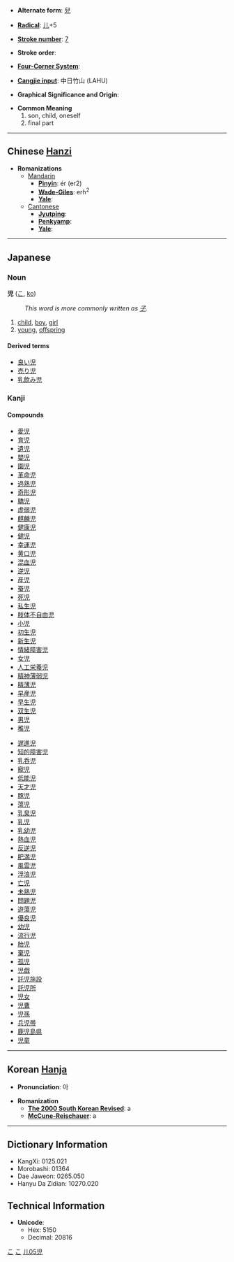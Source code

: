 * '''Alternate form''': [[兒]]

* '''[[Wiktionary:Chinese radical index| Radical]]''': [[Wiktionary:Chinese radical index 儿|儿]]+5

* '''[[Wiktionary:Chinese total strokes index|Stroke number]]''': [[Wiktionary:Chinese total strokes index 7|7]]

* '''Stroke order''': 

* '''[[Wiktionary:Chinese four corner index|Four-Corner System]]''': 

* '''[[Wiktionary:Chinese Cangjie index|Cangjie input]]''': 中日竹山 (LAHU)

* '''Graphical Significance and Origin''': 

* '''Common Meaning'''
*#son, child, oneself
*# final part


----

== Chinese [[Hanzi]] ==

* '''Romanizations'''
** [[Mandarin]]
*** '''[[Pinyin]]''': ér (er2)
*** '''[[Wade-Giles]]''': erh<sup>2</sup>
*** '''[[Yale]]''': 
**[[Cantonese]]
***'''[[Jyutping]]''':
***'''[[Penkyamp]]''': 
***'''[[Yale]]''': 


----

==Japanese==
[[Category:Japanese language|こ]]
===Noun===
[[Category:Japanese nouns|こ]]
'''児''' ([[こ]], [[ko]])
:''This word is more commonly written as [[子]].''
# [[child]], [[boy]], [[girl]]
# [[young]], [[offspring]]
====Derived terms====
*[[良い児]]
*[[売り児]]
*[[乳飲み児]]


===Kanji===
{{kanji|[[じ]] ([[ji]]), [[に]] ([[ni]]), [[げい]] ([[gei]])|[[こ]] ([[ko]])}}
====Compounds====
{{top}}
*[[愛児]]
*[[育児]]
*[[遺児]]
*[[嬰児]]
*[[園児]]
*[[革命児]]
*[[過熟児]]
*[[奇形児]]
*[[驕児]]
*[[虚弱児]]
*[[麒麟児]]
*[[健康児]]
*[[健児]]
*[[幸運児]]
*[[黄口児]]
*[[混血児]]
*[[逆児]]
*[[産児]]
*[[蚕児]]
*[[死児]]
*[[私生児]]
*[[肢体不自由児]]
*[[小児]]
*[[初生児]]
*[[新生児]]
*[[情緒障害児]]
*[[女児]]
*[[人工栄養児]]
*[[精神薄弱児]]
*[[精薄児]]
*[[早産児]]
*[[早生児]]
*[[双生児]]
*[[男児]]
*[[稚児]]
{{mid}}
*[[遅進児]]
*[[知的障害児]]
*[[乳呑児]]
*[[寵児]]
*[[低能児]]
*[[天才児]]
*[[豚児]]
*[[蕩児]]
*[[乳臭児]]
*[[乳児]]
*[[乳幼児]]
*[[熱血児]]
*[[反逆児]]
*[[肥満児]]
*[[風雲児]]
*[[浮浪児]]
*[[亡児]]
*[[未熟児]]
*[[問題児]]
*[[遊蕩児]]
*[[優良児]]
*[[幼児]]
*[[流行児]]
*[[胎児]]
*[[棄児]]
*[[孤児]]
*[[児戯]]
*[[託児施設]]
*[[託児所]]
*[[児女]]
*[[児曹]]
*[[児孫]]
*[[兵児帯]]
*[[鹿児島県]]
*[[児童]]
{{bottom}}

----

== Korean [[Hanja]] ==

* '''Pronunciation''': 아

* '''Romanization'''
** '''[[The 2000 South Korean Revised Romanization|The 2000 South Korean Revised]]''': a
** '''[[McCune-Reischauer]]''': a

----

== Dictionary Information ==

* KangXi: 0125.021
* Morobashi: 01364
* Dae Jaweon: 0265.050
* Hanyu Da Zidian: 10270.020

== Technical Information ==

* '''Unicode''':
** Hex: 5150
** Decimal: 20816

[[Category:Japanese kanji|儿05児]]